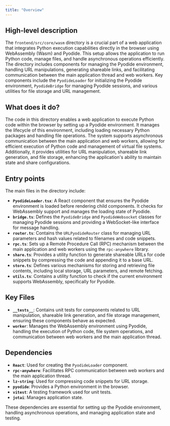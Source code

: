 ```yaml
---
title: "Overview"
---
```


## High-level description

The `frontend/src/core/wasm` directory is a crucial part of a web application that integrates Python execution capabilities directly in the browser using WebAssembly (Wasm) and Pyodide. This setup allows the application to run Python code, manage files, and handle asynchronous operations efficiently. The directory includes components for managing the Pyodide environment, handling URL manipulations, generating shareable links, and facilitating communication between the main application thread and web workers. Key components include the `PyodideLoader` for initializing the Pyodide environment, `PyodideBridge` for managing Pyodide sessions, and various utilities for file storage and URL management.

## What does it do?

The code in this directory enables a web application to execute Python code within the browser by setting up a Pyodide environment. It manages the lifecycle of this environment, including loading necessary Python packages and handling file operations. The system supports asynchronous communication between the main application and web workers, allowing for efficient execution of Python code and management of virtual file systems. Additionally, it provides utilities for URL manipulation, shareable link generation, and file storage, enhancing the application's ability to maintain state and share configurations.

## Entry points

The main files in the directory include:

- **`PyodideLoader.tsx`**: A React component that ensures the Pyodide environment is loaded before rendering child components. It checks for WebAssembly support and manages the loading state of Pyodide.
- **`bridge.ts`**: Defines the `PyodideBridge` and `PyodideWebsocket` classes for managing Pyodide sessions and providing a WebSocket-like interface for message handling.
- **`router.ts`**: Contains the `URLPyodideRouter` class for managing URL parameters and hash values related to filenames and code snippets.
- **`rpc.ts`**: Sets up a Remote Procedure Call (RPC) mechanism between the main application and web workers using the `rpc-anywhere` library.
- **`share.ts`**: Provides a utility function to generate shareable URLs for code snippets by compressing the code and appending it to a base URL.
- **`store.ts`**: Defines various mechanisms for storing and retrieving file contents, including local storage, URL parameters, and remote fetching.
- **`utils.ts`**: Contains a utility function to check if the current environment supports WebAssembly, specifically for Pyodide.

## Key Files

- **`__tests__`**: Contains unit tests for components related to URL manipulation, shareable link generation, and file storage management, ensuring these components behave as expected.
- **`worker`**: Manages the WebAssembly environment using Pyodide, handling the execution of Python code, file system operations, and communication between web workers and the main application thread.

## Dependencies

- **`React`**: Used for creating the `PyodideLoader` component.
- **`rpc-anywhere`**: Facilitates RPC communication between web workers and the main application thread.
- **`lz-string`**: Used for compressing code snippets for URL storage.
- **`pyodide`**: Provides a Python environment in the browser.
- **`vitest`**: A testing framework used for unit tests.
- **`jotai`**: Manages application state.

These dependencies are essential for setting up the Pyodide environment, handling asynchronous operations, and managing application state and testing.